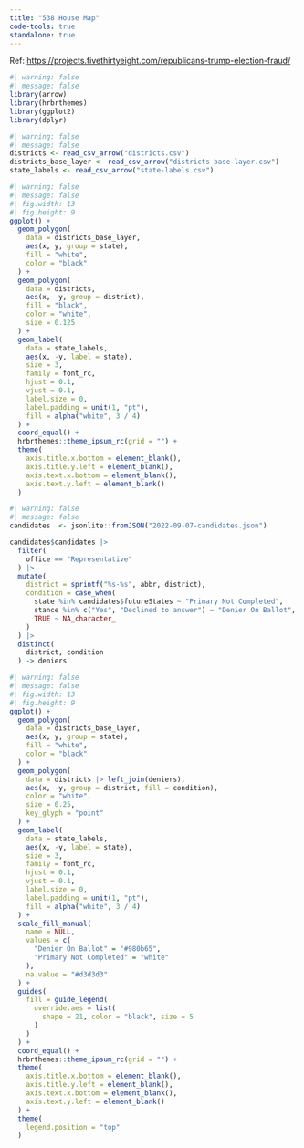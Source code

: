 ```yaml
---
title: "538 House Map"
code-tools: true
standalone: true
---
```


Ref: <https://projects.fivethirtyeight.com/republicans-trump-election-fraud/>

```r
#| warning: false
#| message: false
library(arrow)
library(hrbrthemes)
library(ggplot2)
library(dplyr)
```

```r
#| warning: false
#| message: false
districts <- read_csv_arrow("districts.csv")
districts_base_layer <- read_csv_arrow("districts-base-layer.csv")
state_labels <- read_csv_arrow("state-labels.csv")
```

```r
#| warning: false
#| message: false
#| fig.width: 13
#| fig.height: 9
ggplot() +
  geom_polygon(
    data = districts_base_layer,
    aes(x, y, group = state),
    fill = "white",
    color = "black"
  ) +
  geom_polygon(
    data = districts,
    aes(x, -y, group = district),
    fill = "black",
    color = "white",
    size = 0.125
  ) +
  geom_label(
    data = state_labels,
    aes(x, -y, label = state),
    size = 3,
    family = font_rc,
    hjust = 0.1,
    vjust = 0.1,
    label.size = 0,
    label.padding = unit(1, "pt"),
    fill = alpha("white", 3 / 4)
  ) +
  coord_equal() +
  hrbrthemes::theme_ipsum_rc(grid = "") +
  theme(
    axis.title.x.bottom = element_blank(),
    axis.title.y.left = element_blank(),
    axis.text.x.bottom = element_blank(),
    axis.text.y.left = element_blank()
  )
```

```r
#| warning: false
#| message: false
candidates  <- jsonlite::fromJSON("2022-09-07-candidates.json")

candidates$candidates |> 
  filter(
    office == "Representative"
  ) |> 
  mutate(
    district = sprintf("%s-%s", abbr, district),
    condition = case_when(
      state %in% candidates$futureStates ~ "Primary Not Completed",
      stance %in% c("Yes", "Declined to answer") ~ "Denier On Ballot",
      TRUE ~ NA_character_ 
    )
  ) |> 
  distinct(
    district, condition
  ) -> deniers
```
```r
#| warning: false
#| message: false
#| fig.width: 13
#| fig.height: 9
ggplot() +
  geom_polygon(
    data = districts_base_layer,
    aes(x, y, group = state),
    fill = "white",
    color = "black"
  ) +
  geom_polygon(
    data = districts |> left_join(deniers),
    aes(x, -y, group = district, fill = condition),
    color = "white",
    size = 0.25,
    key_glyph = "point"
  ) +
  geom_label(
    data = state_labels,
    aes(x, -y, label = state),
    size = 3,
    family = font_rc,
    hjust = 0.1,
    vjust = 0.1,
    label.size = 0,
    label.padding = unit(1, "pt"),
    fill = alpha("white", 3 / 4)
  ) +
  scale_fill_manual(
    name = NULL,
    values = c(
      "Denier On Ballot" = "#980b65",
      "Primary Not Completed" = "white"
    ),
    na.value = "#d3d3d3"
  ) +
  guides(
    fill = guide_legend(
      override.aes = list(
        shape = 21, color = "black", size = 5
      )
    )
  ) +
  coord_equal() +
  hrbrthemes::theme_ipsum_rc(grid = "") +
  theme(
    axis.title.x.bottom = element_blank(),
    axis.title.y.left = element_blank(),
    axis.text.x.bottom = element_blank(),
    axis.text.y.left = element_blank()
  ) +
  theme(
    legend.position = "top"
  )
```